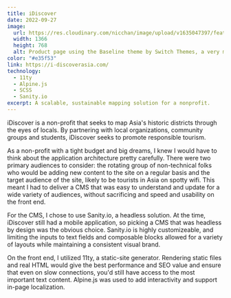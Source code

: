 ```yaml
---
title: iDiscover
date: 2022-09-27
image:
  url: https://res.cloudinary.com/nicchan/image/upload/v1635047397/featured-switch-themes.png
  width: 1366
  height: 768
  alt: Product page using the Baseline theme by Switch Themes, a very minimal, brutalist inspired theme.
color: "#e35f53"
link: https://i-discoverasia.com/
technology:
  - 11ty
  - Alpine.js
  - SCSS
  - Sanity.io
excerpt: A scalable, sustainable mapping solution for a nonprofit.
---
```


iDiscover is a non-profit that seeks to map Asia's historic districts through the eyes of locals. By partnering with local organizations, community groups and students, iDiscover seeks to promote responsible tourism.

As a non-profit with a tight budget and big dreams, I knew I would have to think about the application architecture pretty carefully. There were two primary audiences to consider: the rotating group of non-technical folks who would be adding new content to the site on a regular basis and the target audience of the site, likely to be tourists in Asia on spotty wifi. This meant I had to deliver a CMS that was easy to understand and update for a wide variety of audiences, without sacrificing and speed and usability on the front end.

For the CMS, I chose to use Sanity.io, a headless solution. At the time, iDiscover still had a mobile application, so picking a CMS that was headless by design was the obvious choice. Sanity.io is highly customizeable, and limiting the inputs to text fields and composable blocks allowed for a variety of layouts while maintaining a consistent visual brand.

On the front end, I utilized 11ty, a static-site generator. Rendering static files and real HTML would give the best performance and SEO value and ensure that even on slow connections, you'd still have access to the most important text content. Alpine.js was used to add interactivity and support in-page localization.
